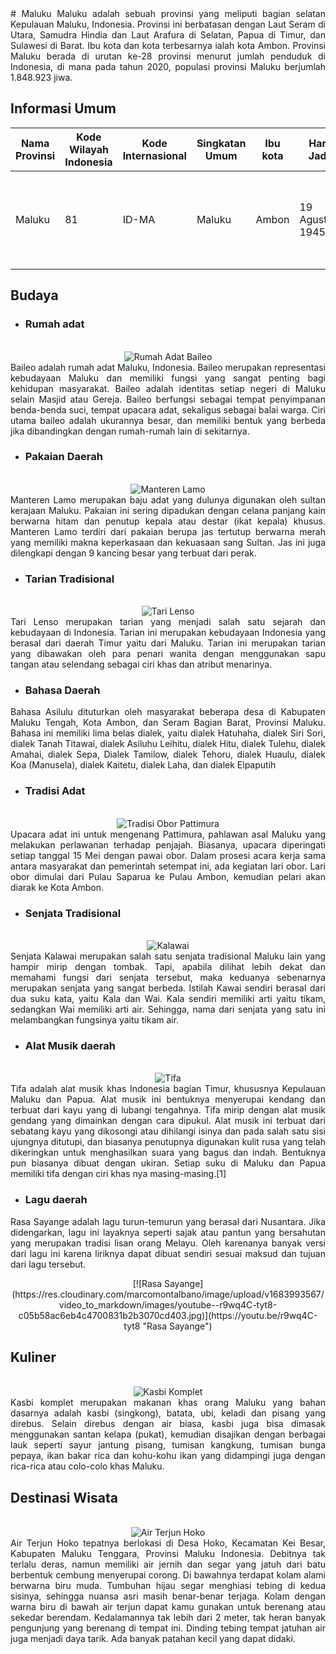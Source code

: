 <div align="justify">
   # Maluku
   Maluku adalah sebuah provinsi yang meliputi bagian selatan Kepulauan Maluku, Indonesia. Provinsi ini berbatasan dengan Laut Seram di Utara, Samudra Hindia dan Laut Arafura di Selatan, Papua di Timur, dan Sulawesi di Barat. Ibu kota dan kota terbesarnya ialah kota Ambon. Provinsi Maluku berada di urutan ke-28 provinsi menurut jumlah penduduk di Indonesia, di mana pada tahun 2020, populasi provinsi Maluku berjumlah 1.848.923 jiwa.

   ## Informasi Umum
   | Nama Provinsi | Kode Wilayah Indonesia | Kode Internasional | Singkatan Umum | Ibu kota |   Hari Jadi   | Lambang                                                              |
   |---------------|------------------------|--------------------|----------------|----------|---------------|----------------------------------------------------------------------|
   |    Maluku     |            81          |         ID-MA      |     Maluku     |   Ambon  |19 Agustus 1945| <div align="center"><img alt="Lambang" width="150" src="https://upload.wikimedia.org/wikipedia/commons/thumb/3/39/Coat_of_arms_of_Maluku.svg/90px-Coat_of_arms_of_Maluku.svg.png"/></div> |

   ## Budaya

   - ### Rumah adat
   <br/>
   <div align="center"><img alt="Rumah Adat Baileo" src="https://www.celebes.co/maluku/wp-content/uploads/2021/06/Rumah-Adat-Baileo.jpg"/></div>
   Baileo adalah rumah adat Maluku, Indonesia. Baileo merupakan representasi kebudayaan Maluku dan memiliki fungsi yang sangat penting bagi kehidupan masyarakat. Baileo adalah identitas setiap negeri di Maluku selain Masjid atau Gereja. Baileo berfungsi sebagai tempat penyimpanan benda-benda suci, tempat upacara adat, sekaligus sebagai balai warga. Ciri utama baileo adalah ukurannya besar, dan memiliki bentuk yang berbeda jika dibandingkan dengan rumah-rumah lain di sekitarnya.
   
   - ### Pakaian Daerah
   <br/>
   <div align="center"><img alt="Manteren Lamo" src="https://matamaluku.com/wp-content/uploads/2021/05/Daftar-Pakaian-Adat-Maluku.jpeg"/></div>
   Manteren Lamo merupakan baju adat yang dulunya digunakan oleh sultan kerajaan Maluku. Pakaian ini sering dipadukan dengan celana panjang kain berwarna hitam dan penutup kepala atau destar (ikat kepala) khusus. Manteren Lamo terdiri dari pakaian berupa jas tertutup berwarna merah yang memiliki makna keperkasaan dan kekuasaan sang Sultan. Jas ini juga dilengkapi dengan 9 kancing besar yang terbuat dari perak. 

   - ### Tarian Tradisional
   <br/>
   <div align="center"><img alt="Tari Lenso" src="https://cdnwpedutorenews.gramedia.net/wp-content/uploads/2022/09/20141624/image001-21.png"/></div>
   Tari Lenso merupakan tarian yang menjadi salah satu sejarah dan kebudayaan di Indonesia. Tarian ini merupakan kebudayaan Indonesia yang berasal dari daerah Timur yaitu dari Maluku. Tarian ini merupakan tarian yang dibawakan oleh para penari wanita dengan menggunakan sapu tangan atau selendang sebagai ciri khas dan atribut menarinya.

   - ### Bahasa Daerah
   Bahasa Asilulu dituturkan oleh masyarakat beberapa desa di Kabupaten Maluku Tengah, Kota Ambon, dan Seram Bagian Barat, Provinsi Maluku. Bahasa ini memiliki lima belas dialek, yaitu dialek Hatuhaha, dialek Siri Sori, dialek Tanah Titawai, dialek Asiluhu Leihitu, dialek Hitu, dialek Tulehu, dialek Amahai, dialek Sepa, Dialek Tamilow, dialek Tehoru, dialek Huaulu, dialek Koa (Manusela), dialek Kaitetu, dialek Laha, dan dialek Elpaputih
   
   - ### Tradisi Adat
   <br/>
   <div align="center"><img alt="Tradisi Obor Pattimura" src="https://www.kabartimurnews.com/wp-content/uploads/2021/05/nianatalia_AcaraOborPattimura.jpeg"/></div>
   Upacara adat ini untuk mengenang Pattimura, pahlawan asal Maluku yang melakukan perlawanan terhadap penjajah. Biasanya, upacara diperingati setiap tanggal 15 Mei dengan pawai obor. Dalam prosesi acara kerja sama antara masyarakat dan pemerintah setempat ini, ada kegiatan lari obor. Lari obor dimulai dari Pulau Saparua ke Pulau Ambon, kemudian pelari akan diarak ke Kota Ambon.

   - ### Senjata Tradisional
   <br/>
   <div align="center"><img alt="Kalawai" src="https://kebudayaan.kemdikbud.go.id/bpnbmaluku/wp-content/uploads/sites/13/2020/05/kalawai-1.jpg"/></div>
   Senjata Kalawai merupakan salah satu senjata tradisional Maluku lain yang hampir mirip dengan tombak. Tapi, apabila dilihat lebih dekat dan memahami fungsi dari senjata tersebut, maka keduanya sebenarnya merupakan senjata yang sangat berbeda. Istilah Kawai sendiri berasal dari dua suku kata, yaitu Kala dan Wai. Kala sendiri memiliki arti yaitu tikam, sedangkan Wai memiliki arti air. Sehingga, nama dari senjata yang satu ini melambangkan fungsinya yaitu tikam air. 
   
   - ### Alat Musik daerah
   <br/>
   <div align="center"><img alt="Tifa" src="https://upload.wikimedia.org/wikipedia/commons/thumb/3/35/COLLECTIE_TROPENMUSEUM_Enkelvellige_bekervormige_trom_TMnr_18-18.jpg/330px-COLLECTIE_TROPENMUSEUM_Enkelvellige_bekervormige_trom_TMnr_18-18.jpg"/></div>
   Tifa adalah alat musik khas Indonesia bagian Timur, khususnya Kepulauan Maluku dan Papua. Alat musik ini bentuknya menyerupai kendang dan terbuat dari kayu yang di lubangi tengahnya. Tifa mirip dengan alat musik gendang yang dimainkan dengan cara dipukul. Alat musik ini terbuat dari sebatang kayu yang dikosongi atau dihilangi isinya dan pada salah satu sisi ujungnya ditutupi, dan biasanya penutupnya digunakan kulit rusa yang telah dikeringkan untuk menghasilkan suara yang bagus dan indah. Bentuknya pun biasanya dibuat dengan ukiran. Setiap suku di Maluku dan Papua memiliki tifa dengan ciri khas nya masing-masing.[1]
   
   - ### Lagu daerah
   Rasa Sayange adalah lagu turun-temurun yang berasal dari Nusantara. Jika didengarkan, lagu ini layaknya seperti sajak atau pantun yang bersahutan yang merupakan tradisi lisan orang Melayu. Oleh karenanya banyak versi dari lagu ini karena liriknya dapat dibuat sendiri sesuai maksud dan tujuan dari lagu tersebut.
   <br/>
   <div align="center">[![Rasa Sayange](https://res.cloudinary.com/marcomontalbano/image/upload/v1683993567/video_to_markdown/images/youtube--r9wq4C-tyt8-c05b58ac6eb4c4700831b2b3070cd403.jpg)](https://youtu.be/r9wq4C-tyt8 "Rasa Sayange")</div>
   
   ## Kuliner
   <br/>
   <div align="center"><img alt="Kasbi Komplet" src="https://cdnwpseller.gramedia.net/wp-content/uploads/2022/12/kasbi-komplet.jpg"/></div>
   Kasbi komplet merupakan makanan khas orang Maluku yang bahan dasarnya adalah kasbi (singkong), batata, ubi, keladi dan pisang yang direbus. Selain direbus dengan air biasa, kasbi juga bisa dimasak menggunakan santan kelapa (pukat), kemudian disajikan dengan berbagai lauk seperti sayur jantung pisang, tumisan kangkung, tumisan bunga pepaya, ikan bakar rica dan kohu-kohu ikan yang didampingi juga dengan rica-rica atau colo-colo khas Maluku.

   ## Destinasi Wisata
   <br/>
   <div align="center"><img alt="Air Terjun Hoko" src="https://infopublik.id/assets/upload/headline//received_2313494502273168.jpeg"/></div>
   Air Terjun Hoko tepatnya berlokasi di Desa Hoko, Kecamatan Kei Besar, Kabupaten Maluku Tenggara, Provinsi Maluku Indonesia. Debitnya tak terlalu deras, namun memiliki air jernih dan segar yang jatuh dari batu berbentuk cembung menyerupai corong. Di bawahnya terdapat kolam alami berwarna biru muda. Tumbuhan hijau segar menghiasi tebing di kedua sisinya, sehingga nuansa asri masih benar-benar terjaga. Kolam dengan warna biru di bawah air terjun dapat kamu gunakan untuk berenang atau sekedar berendam. Kedalamannya tak lebih dari 2 meter, tak heran banyak pengunjung yang berenang di tempat ini. Dinding tebing tempat jatuhan air juga menjadi daya tarik. Ada banyak patahan kecil yang dapat didaki.
</div>